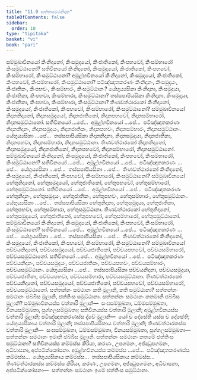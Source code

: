 ```yaml
---
title: "11.9 සත්තසමථනිදාන"
tableOfContents: false
sidebar:
  order: 10
type: "tipitaka"
basket: "vi"
book: "pari"
---
```



<DynamicBreadcrumb />

<Division number="352" book="pari">

<Paragraph number="1738" book="pari">
සම්මුඛාවිනයෝ කිංනිදානෝ, කිංසමුදයෝ, කිංජාතිකෝ, කිංපභවෝ, කිංසම්භාරෝ කිංසමුට්ඨානෝ? සතිවිනයෝ කිංනිදානෝ, කිංසමුදයෝ, කිංජාතිකෝ, කිංපභවෝ, කිංසම්භාරෝ, කිංසමුට්ඨානෝ? අමූළ්හවිනයෝ කිංනිදානෝ, කිංසමුදයෝ, කිංජාතිකෝ, කිංපභවෝ, කිංසම්භාරෝ, කිංසමුට්ඨානෝ? පටිඤ්ඤාතකරණං කිංනිදානං, කිංසමුදයං, කිංජාතිකං, කිංපභවං, කිංසම්භාරං, කිංසමුට්ඨානං? යේභුය්‍යසිකා කිංනිදානා, කිංසමුදයා, කිංජාතිකා, කිංපභවා, කිංසම්භාරා, කිංසමුට්ඨානා? තස්සපාපියසිකා කිංනිදානා, කිංසමුදයා, කිංජාතිකා, කිංපභවා, කිංසම්භාරා, කිංසමුට්ඨානා? තිණවත්ථාරකෝ කිංනිදානෝ, කිංසමුදයෝ, කිංජාතිකෝ, කිංපභවෝ, කිංසම්භාරෝ, කිංසමුට්ඨානෝ?
</Paragraph>

<Paragraph number="1739" book="pari">
සම්මුඛාවිනයෝ නිදානනිදානෝ, නිදානසමුදයෝ, නිදානජාතිකෝ, නිදානපභවෝ, නිදානසම්භාරෝ, නිදානසමුට්ඨානෝ. සතිවිනයෝ …පේ…  අමූළ්හවිනයෝ …පේ…  පටිඤ්ඤාතකරණං නිදානනිදානං, නිදානසමුදයං, නිදානජාතිකං, නිදානපභවං, නිදානසම්භාරං, නිදානසමුට්ඨානං. යේභුය්‍යසිකා …පේ…  තස්සපාපියසිකා නිදානනිදානා, නිදානසමුදයා, නිදානජාතිකා, නිදානපභවා, නිදානසම්භාරා, නිදානසමුට්ඨානා. තිණවත්ථාරකෝ නිදානනිදානෝ, නිදානසමුදයෝ, නිදානජාතිකෝ, නිදානපභවෝ, නිදානසම්භාරෝ, නිදානසමුට්ඨානෝ.
</Paragraph>

<Paragraph number="1740" book="pari">
සම්මුඛාවිනයෝ කිංනිදානෝ, කිංසමුදයෝ, කිංජාතිකෝ, කිංපභවෝ, කිංසම්භාරෝ, කිංසමුට්ඨානෝ? සතිවිනයෝ …පේ…  අමූළ්හවිනයෝ …පේ…  පටිඤ්ඤාතකරණං …පේ…  යේභුය්‍යසිකා …පේ…  තස්සපාපියසිකා …පේ…  තිණවත්ථාරකෝ කිංනිදානෝ, කිංසමුදයෝ, කිංජාතිකෝ, කිංපභවෝ, කිංසම්භාරෝ, කිංසමුට්ඨානෝ?
</Paragraph>

<Paragraph number="1741" book="pari">
සම්මුඛාවිනයෝ හේතුනිදානෝ, හේතුසමුදයෝ, හේතුජාතිකෝ, හේතුපභවෝ, හේතුසම්භාරෝ, හේතුසමුට්ඨානෝ. සතිවිනයෝ …පේ…  අමූළ්හවිනයෝ …පේ…  පටිඤ්ඤාතකරණං හේතුනිදානං, හේතුසමුදයං, හේතුජාතිකං, හේතුපභවං, හේතුසම්භාරං, හේතුසමුට්ඨානං. යේභුය්‍යසිකා …පේ…  තස්සපාපියසිකා හේතුනිදානා, හේතුසමුදයා, හේතුජාතිකා, හේතුපභවා, හේතුසම්භාරා, හේතුසමුට්ඨානා. තිණවත්ථාරකෝ හේතුනිදානෝ, හේතුසමුදයෝ, හේතුජාතිකෝ, හේතුපභවෝ, හේතුසම්භාරෝ, හේතුසමුට්ඨානෝ.
</Paragraph>

<Paragraph number="1742" book="pari">
සම්මුඛාවිනයෝ කිංනිදානෝ, කිංසමුදයෝ, කිංජාතිකෝ, කිංපභවෝ, කිංසම්භාරෝ, කිංසමුට්ඨානෝ? සතිවිනයෝ …පේ…  අමූළ්හවිනයෝ …පේ…  පටිඤ්ඤාතකරණං …පේ…  යේභුය්‍යසිකා …පේ…  තස්සපාපියසිකා …පේ…  තිණවත්ථාරකෝ කිංනිදානෝ, කිංසමුදයෝ, කිංජාතිකෝ, කිංපභවෝ, කිංසම්භාරෝ, කිංසමුට්ඨානෝ? සම්මුඛාවිනයෝ පච්චයනිදානෝ, පච්චයසමුදයෝ, පච්චයජාතිකෝ, පච්චයපභවෝ, පච්චයසම්භාරෝ, පච්චයසමුට්ඨානෝ. සතිවිනයෝ …පේ…  අමූළ්හවිනයෝ …පේ…  පටිඤ්ඤාතකරණං පච්චයනිදානං, පච්චයසමුදයං, පච්චයජාතිකං, පච්චයපභවං, පච්චයසම්භාරං, පච්චයසමුට්ඨානං. යේභුය්‍යසිකා …පේ…  තස්සපාපියසිකා පච්චයනිදානා, පච්චයසමුදයා, පච්චයජාතිකා, පච්චයපභවා, පච්චයසම්භාරා, පච්චයසමුට්ඨානා. තිණවත්ථාරකෝ පච්චයනිදානෝ, පච්චයසමුදයෝ, පච්චයජාතිකෝ, පච්චයපභවෝ, පච්චයසම්භාරෝ, පච්චයසමුට්ඨානෝ.
</Paragraph>

</Division>
<Division number="353" book="pari">

<Paragraph number="1743" book="pari">
සත්තන්නං සමථානං කති මූලානි, කති සමුට්ඨානා? සත්තන්නං සමථානං ඡබ්බීස මූලානි, ඡත්තිංස සමුට්ඨානා. සත්තන්නං සමථානං කතමානි ඡබ්බීස මූලානි? සම්මුඛාවිනයස්ස චත්තාරි මූලානි—  සංඝසම්මුඛතා, ධම්මසම්මුඛතා, විනයසම්මුඛතා, පුග්ගලසම්මුඛතා; සතිවිනයස්ස චත්තාරි මූලානි; අමූළ්හවිනයස්ස චත්තාරි මූලානි; පටිඤ්ඤාතකරණස්ස ද්වේ මූලානි—  යෝ ච දේසේති යස්ස ච දේසේති; යේභුය්‍යසිකාය චත්තාරි මූලානි; තස්සපාපියසිකාය චත්තාරි මූලානි; තිණවත්ථාරකස්ස චත්තාරි මූලානි—  සංඝසම්මුඛතා, ධම්මසම්මුඛතා, විනයසම්මුඛතා, පුග්ගලසම්මුඛතා—  සත්තන්නං සමථානං ඉමානි ඡබ්බීස මූලානි.
</Paragraph>

<Paragraph number="1744" book="pari">
සත්තන්නං සමථානං කතමේ ඡත්තිංස සමුට්ඨානා? සතිවිනයස්ස කම්මස්ස කිරියා, කරණං, උපගමනං, අජ්ඣුපගමනං, අධිවාසනා, අප්පටික්කෝසනා. අමූළ්හවිනයස්ස කම්මස්ස …පේ…  පටිඤ්ඤාතකරණස්ස කම්මස්ස…  යේභුය්‍යසිකාය කම්මස්ස…  තස්සපාපියසිකාය කම්මස්ස…  තිණවත්ථාරකස්ස කම්මස්ස කිරියා, කරණං, උපගමනං, අජ්ඣුපගමනං, අධිවාසනා, අප්පටික්කෝසනා—  සත්තන්නං සමථානං ඉමේ ඡත්තිංස සමුට්ඨානා.
</Paragraph>
</Division>